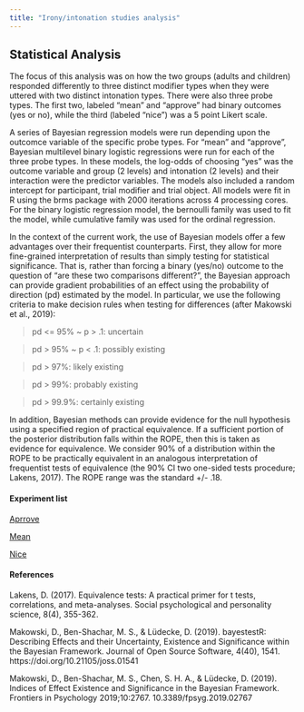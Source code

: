 ```yaml
---
title: "Irony/intonation studies analysis"
---
```


## Statistical Analysis 

The focus of this analysis was on how the two groups (adults and children) responded differently to three distinct modifier types when they were uttered with two distinct intonation types. 
There were also three probe types.
The first two, labeled "mean" and "approve" had binary outcomes (yes or no), while the third (labeled "nice") was a 5 point Likert scale. 

A series of Bayesian regression models were run depending upon the outcomce variable of the specific probe types. For "mean" and "approve", Bayesian multilevel binary logistic regressions were run for each of the three probe types. In these models, the log-odds of choosing "yes" was the outcome variable and group (2 levels) and intonation (2 levels) and their interaction were the predictor variables. The models also included a random intercept for participant, trial modifier and trial object. All models were fit in R using the brms package with 2000 iterations across 4 processing cores. For the binary logistic regression model, the bernoulli family was used to fit the model, while cumulative family was used for the ordinal regression.

In the context of the current work, the use of Bayesian models offer a few advantages over their frequentist counterparts. First, they allow for more fine-grained interpretation of results than simply testing for statistical significance. That is, rather than forcing a binary (yes/no) outcome to the question of "are these two comparisons different?", the Bayesian approach can provide gradient probabilities of an effect using the probability of direction (pd) estimated by the model. In particular, we use the following criteria to make decision rules when testing for differences (after Makowski et al., 2019):

> pd <= 95% ~ p > .1: uncertain

> pd > 95% ~ p < .1: possibly existing

> pd > 97%: likely existing

> pd > 99%: probably existing

> pd > 99.9%: certainly existing

In addition, Bayesian methods can provide evidence for the null hypothesis using a specified region of practical equivalence. If a sufficient portion of the posterior distribution falls within the ROPE, then this is taken as evidence for equivalence. 
We consider 90% of a distribution within the ROPE to be practically equivalent in an analogous interpretation of frequentist tests of equivalence (the 90% CI two one-sided tests procedure; Lakens, 2017).
The ROPE range was the standard +/- .18.


#### Experiment list

[Aprrove](includes/approve.html)

[Mean](includes/exp_2.html)

[Nice](includes/exp_3.html)

#### References 

Lakens, D. (2017). Equivalence tests: A practical primer for t tests, correlations, and meta-analyses. Social psychological and personality science, 8(4), 355-362.

Makowski, D., Ben-Shachar, M. S., & Lüdecke, D. (2019). bayestestR: Describing Effects and their Uncertainty, Existence and Significance within the Bayesian Framework. Journal of Open Source Software, 4(40), 1541. https://doi.org/10.21105/joss.01541

Makowski, D., Ben-Shachar, M. S., Chen, S. H. A., & Lüdecke, D. (2019). Indices of Effect Existence and Significance in the Bayesian Framework. Frontiers in Psychology 2019;10:2767. 10.3389/fpsyg.2019.02767